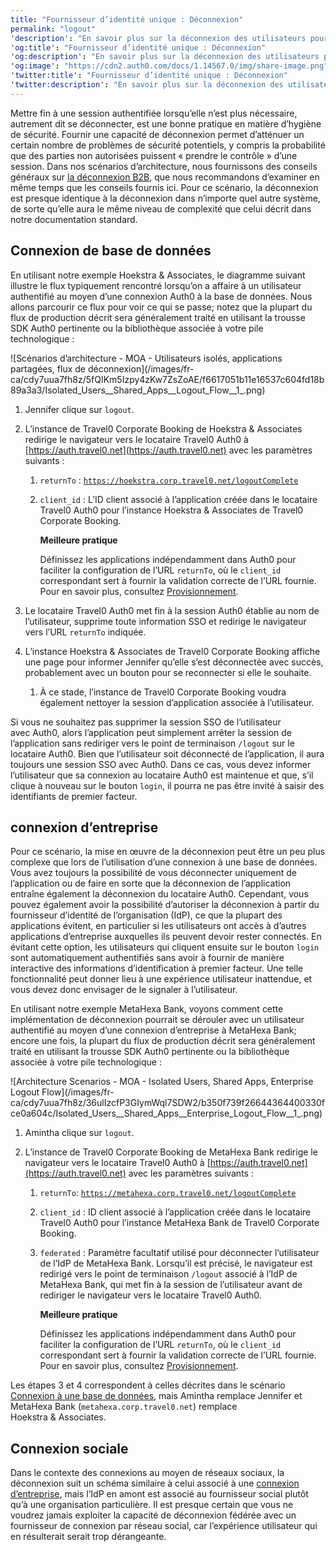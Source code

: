 ```yaml
---
title: "Fournisseur d’identité unique : Déconnexion"
permalink: "logout"
'description': "En savoir plus sur la déconnexion des utilisateurs pour les organisations dans les architectures multi-locataires."
'og:title': "Fournisseur d’identité unique : Déconnexion"
'og:description': "En savoir plus sur la déconnexion des utilisateurs pour les organisations dans les architectures multi-locataires."
'og:image': "https://cdn2.auth0.com/docs/1.14567.0/img/share-image.png"
'twitter:title': "Fournisseur d’identité unique : Déconnexion"
'twitter:description': "En savoir plus sur la déconnexion des utilisateurs pour les organisations dans les architectures multi-locataires."
---
```


Mettre fin à une session authentifiée lorsqu’elle n’est plus nécessaire, autrement dit se déconnecter, est une bonne pratique en matière d’hygiène de sécurité. Fournir une capacité de déconnexion permet d’atténuer un certain nombre de problèmes de sécurité potentiels, y compris la probabilité que des parties non autorisées puissent « prendre le contrôle » d’une session. Dans nos scénarios d’architecture, nous fournissons des conseils généraux sur [la déconnexion B2B](/docs/fr-ca/get-started/architecture-scenarios/business-to-business/logout), que nous recommandons d’examiner en même temps que les conseils fournis ici. Pour ce scénario, la déconnexion est presque identique à la déconnexion dans n’importe quel autre système, de sorte qu’elle aura le même niveau de complexité que celui décrit dans notre documentation standard.

## Connexion de base de données

En utilisant notre exemple Hoekstra & Associates, le diagramme suivant illustre le flux typiquement rencontré lorsqu’on a affaire à un utilisateur authentifié au moyen d’une connexion Auth0 à la base de données. Nous allons parcourir ce flux pour voir ce qui se passe; notez que la plupart du flux de production décrit sera généralement traité en utilisant la trousse SDK Auth0 pertinente ou la bibliothèque associée à votre pile technologique :

<Frame>![Scénarios d’architecture - MOA - Utilisateurs isolés, applications partagées, flux de déconnexion](/images/fr-ca/cdy7uua7fh8z/5fQIKm5Izpy4zKw7ZsZoAE/f6617051b11e16537c604fd18b89a3a3/Isolated_Users__Shared_Apps__Logout_Flow__1_.png)</Frame>

1. Jennifer clique sur `logout`.
2. L’instance de Travel0 Corporate Booking de Hoekstra & Associates redirige le navigateur vers le locataire Travel0 Auth0 à [https://auth.travel0.net](https://auth.travel0.net) avec les paramètres suivants :

   1. `returnTo` : [`https://hoekstra.corp.travel0.net/logoutComplete`](https://hoekstra.corp.travel0.net/logoutComplete)
   2. `client_id` : L’ID client associé à l’application créée dans le locataire Travel0 Auth0 pour l’instance Hoekstra & Associates de Travel0 Corporate Booking.

      <Callout icon="file-lines" color="#0EA5E9" iconType="regular">

      **Meilleure pratique**

      Définissez les applications indépendamment dans Auth0 pour faciliter la configuration de l’URL `returnTo`, où le `client_id` correspondant sert à fournir la validation correcte de l’URL fournie. Pour en savoir plus, consultez [Provisionnement](/docs/fr-ca/get-started/architecture-scenarios/multiple-organization-architecture/single-identity-provider-organizations/provisioning).

      </Callout>

3. Le locataire Travel0 Auth0 met fin à la session Auth0 établie au nom de l’utilisateur, supprime toute information SSO et redirige le navigateur vers l’URL `returnTo` indiquée.
4. L’instance Hoekstra & Associates de Travel0 Corporate Booking affiche une page pour informer Jennifer qu’elle s’est déconnectée avec succès, probablement avec un bouton pour se reconnecter si elle le souhaite.

   1. À ce stade, l’instance de Travel0 Corporate Booking voudra également nettoyer la session d’application associée à l’utilisateur.

<Callout icon="file-lines" color="#0EA5E9" iconType="regular">

Si vous ne souhaitez pas supprimer la session SSO de l’utilisateur avec Auth0, alors l’application peut simplement arrêter la session de l’application sans rediriger vers le point de terminaison `/logout` sur le locataire Auth0. Bien que l’utilisateur soit déconnecté de l’application, il aura toujours une session SSO avec Auth0. Dans ce cas, vous devez informer l’utilisateur que sa connexion au locataire Auth0 est maintenue et que, s’il clique à nouveau sur le bouton `login`, il pourra ne pas être invité à saisir des identifiants de premier facteur.

</Callout>

## connexion d’entreprise

Pour ce scénario, la mise en œuvre de la déconnexion peut être un peu plus complexe que lors de l’utilisation d’une connexion à une base de données. Vous avez toujours la possibilité de vous déconnecter uniquement de l’application ou de faire en sorte que la déconnexion de l’application entraîne également la déconnexion du locataire Auth0. Cependant, vous pouvez également avoir la possibilité d’autoriser la déconnexion à partir du fournisseur d’identité de l’organisation (<Tooltip href="/docs/docs/fr-ca/glossary?term=idp" tip="Fournisseur d’identité (IdP)
Service de stockage et de gestion des identités numériques." cta="Voir le glossaire">IdP</Tooltip>), ce que la plupart des applications évitent, en particulier si les utilisateurs ont accès à d’autres applications d’entreprise auxquelles ils peuvent devoir rester connectés. En évitant cette option, les utilisateurs qui cliquent ensuite sur le bouton `login` sont automatiquement authentifiés sans avoir à fournir de manière interactive des informations d’identification à premier facteur. Une telle fonctionnalité peut donner lieu à une expérience utilisateur inattendue, et vous devez donc envisager de le signaler à l’utilisateur.

En utilisant notre exemple MetaHexa Bank, voyons comment cette implémentation de déconnexion pourrait se dérouler avec un utilisateur authentifié au moyen d’une connexion d’entreprise à MetaHexa Bank; encore une fois, la plupart du flux de production décrit sera généralement traité en utilisant la trousse SDK Auth0 pertinente ou la bibliothèque associée à votre pile technologique :

<Frame>![Architecture Scenarios - MOA - Isolated Users, Shared Apps, Enterprise Logout Flow](/images/fr-ca/cdy7uua7fh8z/36ulIzcfP3GIymWql7SDW2/b350f739f26644364400330fce0a604c/Isolated_Users__Shared_Apps__Enterprise_Logout_Flow__1_.png)</Frame>

1. Amintha clique sur `logout`.
2. L’instance de Travel0 Corporate Booking de MetaHexa Bank redirige le navigateur vers le locataire Travel0 Auth0 à [https://auth.travel0.net](https://auth.travel0.net) avec les paramètres suivants :

   1. `returnTo`: [`https://metahexa.corp.travel0.net/logoutComplete`](https://metahexa.corp.travel0.net/logoutComplete)
   2. `client_id` : ID client associé à l’application créée dans le locataire Travel0 Auth0 pour l’instance MetaHexa Bank de Travel0 Corporate Booking.
   3. `federated` : Paramètre facultatif utilisé pour déconnecter l’utilisateur de l’IdP de MetaHexa Bank. Lorsqu’il est précisé, le navigateur est redirigé vers le point de terminaison `/logout` associé à l’IdP de MetaHexa Bank, qui met fin à la session de l’utilisateur avant de rediriger le navigateur vers le locataire Travel0 Auth0.

      <Callout icon="file-lines" color="#0EA5E9" iconType="regular">

      **Meilleure pratique**

      Définissez les applications indépendamment dans Auth0 pour faciliter la configuration de l’URL `returnTo`, où le `client_id` correspondant sert à fournir la validation correcte de l’URL fournie. Pour en savoir plus, consultez [Provisionnement](/docs/fr-ca/get-started/architecture-scenarios/multiple-organization-architecture/single-identity-provider-organizations/provisioning).

      </Callout>

Les étapes 3 et 4 correspondent à celles décrites dans le scénario [Connexion à une base de données](#database-connection), mais Amintha remplace Jennifer et MetaHexa Bank (`metahexa.corp.travel0.net`) remplace Hoekstra & Associates.

## Connexion sociale

Dans le contexte des connexions au moyen de réseaux sociaux, la déconnexion suit un schéma similaire à celui associé à une [connexion d’entreprise](#enterprise-connection), mais l’IdP en amont est associé au fournisseur social plutôt qu’à une organisation particulière. Il est presque certain que vous ne voudrez jamais exploiter la capacité de déconnexion fédérée avec un fournisseur de connexion par réseau social, car l’expérience utilisateur qui en résulterait serait trop dérangeante.
